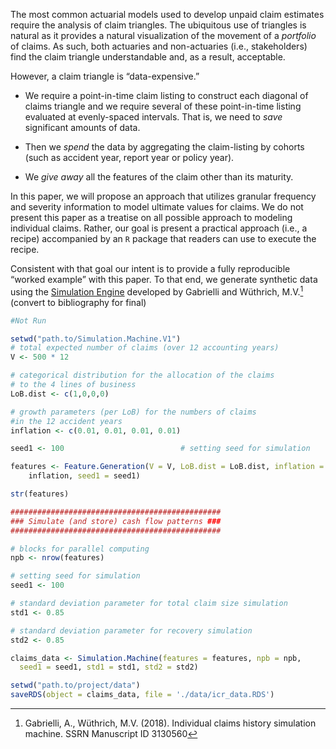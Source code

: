 The most common actuarial models used to develop unpaid claim estimates require the analysis of claim triangles. The ubiquitous use of triangles is natural as it provides a natural visualization of the movement of a _portfolio_ of claims. As such, both actuaries and non-actuaries (i.e., stakeholders) find the claim triangle understandable and, as a result, acceptable. 

However, a claim triangle is "data-expensive." 

* We require a point-in-time claim listing to construct each diagonal of claims triangle and we require several of these point-in-time listing evaluated at evenly-spaced intervals. That is, we need to _save_ significant amounts of data.

* Then we _spend_ the data by aggregating the claim-listing by cohorts (such as accident year, report year or policy year).

* We _give away_ all the features of the claim other than its maturity. 

In this paper, we will propose an approach that utilizes granular frequency and severity information to model ultimate values for claims. We do not present this paper as a treatise on all possible approach to modeling individual claims. Rather, our goal is present a practical approach (i.e., a recipe) accompanied by an `R` package that readers can use to execute the recipe. 

Consistent with that goal our intent is to provide a fully reproducible "worked example" with this paper. To that end, we generate synthetic data using the [Simulation Engine](https://people.math.ethz.ch/~wmario/simulation.html) developed by Gabrielli and Wüthrich, M.V.[^1] (convert to bibliography for final)

[^1]: Gabrielli, A., Wüthrich, M.V. (2018). Individual claims history simulation machine. SSRN Manuscript ID 3130560

```r
#Not Run

setwd("path.to/Simulation.Machine.V1")
# total expected number of claims (over 12 accounting years)
V <- 500 * 12 

# categorical distribution for the allocation of the claims 
# to the 4 lines of business
LoB.dist <- c(1,0,0,0)    

# growth parameters (per LoB) for the numbers of claims 
#in the 12 accident years
inflation <- c(0.01, 0.01, 0.01, 0.01)   

seed1 <- 100                          # setting seed for simulation

features <- Feature.Generation(V = V, LoB.dist = LoB.dist, inflation = 
    inflation, seed1 = seed1)

str(features)

###############################################
### Simulate (and store) cash flow patterns ###
###############################################

# blocks for parallel computing
npb <- nrow(features)

# setting seed for simulation
seed1 <- 100                         

# standard deviation parameter for total claim size simulation
std1 <- 0.85                         

# standard deviation parameter for recovery simulation
std2 <- 0.85                         

claims_data <- Simulation.Machine(features = features, npb = npb, 
  seed1 = seed1, std1 = std1, std2 = std2)

setwd("path.to/project/data")
saveRDS(object = claims_data, file = './data/icr_data.RDS')
```




